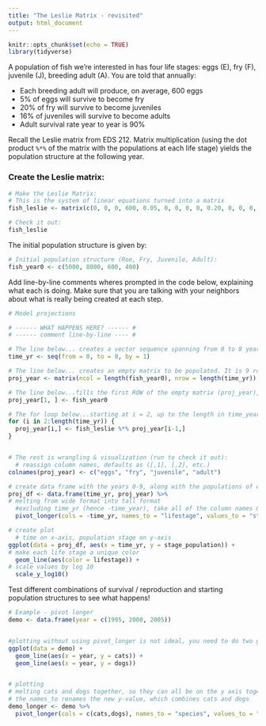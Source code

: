 ```yaml
---
title: "The Leslie Matrix - revisited"
output: html_document
---
```


```r
knitr::opts_chunk$set(echo = TRUE)
library(tidyverse)
```

A population of fish we're interested in has four life stages: eggs (E), fry (F), juvenile (J), breeding adult (A). You are told that annually:

-   Each breeding adult will produce, on average, 600 eggs
-   5% of eggs will survive to become fry
-   20% of fry will survive to become juveniles
-   16% of juveniles will survive to become adults
-   Adult survival rate year to year is 90%

Recall the Leslie matrix from EDS 212. Matrix multiplication (using the dot product `%*%` of the matrix with the populations at each life stage) yields the population structure at the following year.

### Create the Leslie matrix:

```r
# Make the Leslie Matrix:
# This is the system of linear equations turned into a matrix
fish_leslie <- matrix(c(0, 0, 0, 600, 0.05, 0, 0, 0, 0, 0.20, 0, 0, 0, 0, 0.16, 0.9), nrow = 4, ncol = 4, byrow = TRUE)

# Check it out: 
fish_leslie
```

The initial population structure is given by:

```r
# Initial population structure (Roe, Fry, Juvenile, Adult): 
fish_year0 <- c(5000, 8000, 600, 400)
```

Add line-by-line comments wheres prompted in the code below, explaining what each is doing. Make sure that you are talking with your neighbors about what is really being created at each step.

```r
# Model projections

# ------ WHAT HAPPENS HERE? ------ #
# ------ comment line-by-line ---- #

# The line below... creates a vector sequence spanning from 0 to 8 years, by increments of 1 year
time_yr <- seq(from = 0, to = 8, by = 1)

# The line below... creates an empty matrix to be populated. It is 9 rows (year 0 to 8), and 4 columns (4 life stages)
proj_year <- matrix(ncol = length(fish_year0), nrow = length(time_yr))

# The line below...fills the first ROW of the empty matrix (proj_year), using the initial population data from fish_year0
proj_year[1, ] <- fish_year0

# The for loop below...starting at i = 2, up to the length in time_year (2:9), populate the matrix using a dot product. Dot product is between the formula matrix (fish_leslie) * the previous row of the proj_year matrix (hence i-1). This matrix is being filled in by row. 
for (i in 2:length(time_yr)) {
  proj_year[i,] <- fish_leslie %*% proj_year[i-1,]
}


# The rest is wrangling & visualization (run to check it out):
  # reassign column names, defaults as ([,1], [,2], etc.)
colnames(proj_year) <- c("eggs", "fry", "juvenile", "adult")

# create data frame with the years 0-9, along with the populations of each life stage
proj_df <- data.frame(time_yr, proj_year) %>% 
# melting from wide format into tall format
  #excluding time_yr (hence -time_year), take all of the column names & combine into lifestage
  pivot_longer(cols = -time_yr, names_to = "lifestage", values_to = "stage_population")

# create plot
  # time on x-axis, population stage on y-axis
ggplot(data = proj_df, aes(x = time_yr, y = stage_population)) +
# make each life stage a unique color
  geom_line(aes(color = lifestage)) +
# scale values by log 10
  scale_y_log10()

```

Test different combinations of survival / reproduction and starting population structures to see what happens!

```r
# Example - pivot longer
demo <- data.frame(year = c(1995, 2000, 2005))


#plotting without using pivot_longer is not ideal, you need to do two geom lines
ggplot(data = demo) +
  geom_line(aes(x = year, y = cats)) +
  geom_line(aes(x = year, y = dogs))


# plotting 
# melting cats and dogs together, so they can all be on the y axis together (without two geom lines)
# the names_to renames the new y-value, which combines cats and dogs
demo_longer <- demo %>% 
  pivot_longer(cols = c(cats,dogs), names_to = "species", values_to = "count")
```


